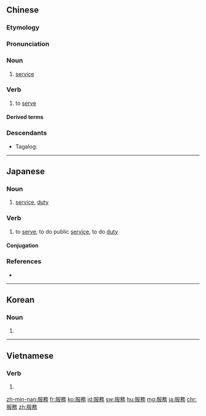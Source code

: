 {{also|服务}}
==Chinese==
{{zh-forms|s=服务}}

===Etymology===
{{rfe|zh}}

===Pronunciation===
{{zh-pron
|m=fúwù,tl=y
|c=fuk6 mou6
|h=pfs=fu̍k-vu
|md=hŭk-ô
|mn=ho̍k-bū
|mn-t=hog8 bhu6
|w=3vu voq
|ma=y
|cat=n,v
}}

===Noun===
{{zh-noun}}

# [[service]]
#: {{zh-x|優質 服務|quality '''service'''}}
#: {{zh-x|服務 水平|quality of '''service'''}}
#: {{zh-x|送餐 服務|food delivery '''service'''}}
#: {{zh-x|客制化 服務|customized '''service'''}}
#: {{zh-x|服務 部門|'''service''' department}}

===Verb===
{{zh-verb}}

# to [[serve]]
#: {{zh-x|為 人民 服務|to '''serve''' the people}}

====Derived terms====
{{zh-der|長期服務假|服務器|服務臺|服務行業|服務性|服務員|服務站|顧客服務|客服|客房服務|社區服務|微笑服務|自我服務|自助服務}}

===Descendants===
{{CJKV||ふくむ|복무|phục vụ}}

{{zh-cat|Beginning}}
* Tagalog: {{l|tl|hukbo}}
----

==Japanese==
{{ja-kanjitab|ふく|む|yomi=on}}

===Noun===
{{ja-noun|ふくむ}}

# [[service]], [[duty]]

===Verb===
{{ja-verb-suru|ふくむ}}

# to [[serve]], to do public [[service]], to do [[duty]]

====Conjugation====
{{ja-suru|ふくむ}}

===References===
* {{R:Shogakukan}}

----

==Korean==
{{ko-hanjatab}}

===Noun===
{{ko-noun|hj|hangeul=복무}}

# {{hanja form of|복무|[[service]]}}

----

==Vietnamese==
{{vi-hantutab}}

===Verb===
{{vi-hantu|pos=verb}}

# {{han tu form of|phục vụ|to [[serve]]}}

[[zh-min-nan:服務]]
[[fr:服務]]
[[ko:服務]]
[[id:服務]]
[[sw:服務]]
[[hu:服務]]
[[mg:服務]]
[[ja:服務]]
[[chr:服務]]
[[zh:服務]]